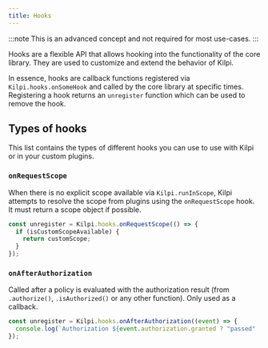 ```yaml
---
title: Hooks
---
```


:::note
This is an advanced concept and not required for most use-cases.
:::

Hooks are a flexible API that allows hooking into the functionality of the core library. They are used to customize and extend the behavior of Kilpi.

In essence, hooks are callback functions registered via `Kilpi.hooks.onSomeHook` and called by the core library at specific times. Registering a hook returns an `unregister` function which can be used to remove the hook.

## Types of hooks

This list contains the types of different hooks you can use to use with Kilpi or in your custom plugins.

### `onRequestScope`

When there is no explicit scope available via `Kilpi.runInScope`, Kilpi attempts to resolve the scope from plugins using the `onRequestScope` hook. It must return a scope object if possible.

```ts
const unregister = Kilpi.hooks.onRequestScope(() => {
  if (isCustomScopeAvailable) {
    return customScope;
  }
});
```

### `onAfterAuthorization`

Called after a policy is evaluated with the authorization result (from `.authorize()`, `.isAuthorized()` or any other function). Only used as a callback.

```ts
const unregister = Kilpi.hooks.onAfterAuthorization((event) => {
  console.log(`Authorization ${event.authorization.granted ? "passed" : "denied"} on ${event.policy} from ${event.source} for ${event.subject.name}`)
});
```
